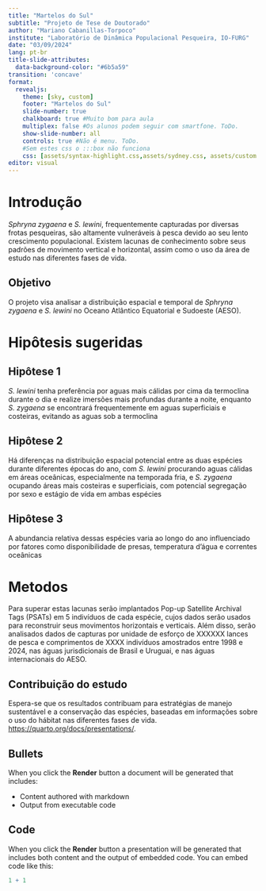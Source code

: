 ```yaml
---
title: "Martelos do Sul"
subtitle: "Projeto de Tese de Doutorado"
author: "Mariano Cabanillas-Torpoco"
institute: "Laboratório de Dinâmica Populacional Pesqueira, IO-FURG"
date: "03/09/2024"
lang: pt-br
title-slide-attributes:
  data-background-color: "#6b5a59"
transition: 'concave'
format: 
  revealjs:
    theme: [sky, custom]
    footer: "Martelos do Sul"
    slide-number: true
    chalkboard: true #Muito bom para aula
    multiplex: false #Os alunos podem seguir com smartfone. ToDo.
    show-slide-number: all
    controls: true #Não é menu. ToDo.
    #Sem estes css o :::box não funciona
    css: [assets/syntax-highlight.css,assets/sydney.css, assets/custom.css,assets/sydney-fonts.css]
editor: visual
---
```


# Introdução
*Sphryna zygaena* e *S. lewini*, frequentemente capturadas por diversas frotas pesqueiras, são altamente vulneráveis à pesca devido ao seu lento crescimento populacional.   Existem lacunas de conhecimento sobre seus padrões de movimento vertical e horizontal, assim como o uso da área de estudo nas diferentes fases de vida. 



## Objetivo

O projeto visa analisar a distribuição espacial e temporal de *Sphryna zygaena* e *S. lewini* no Oceano Atlântico Equatorial e Sudoeste (AESO).


# Hipôtesis sugeridas

## Hipôtese 1
*S. lewini* tenha preferência por aguas mais cálidas por cima da termoclina durante o dia e realize imersões mais profundas durante a noite, enquanto *S. zygaena* se encontrará frequentemente em aguas superficiais e costeiras, evitando as aguas sob a termoclina 

## Hipôtese 2
Há diferenças na distribuição espacial potencial entre as duas espécies durante diferentes épocas do ano, com *S. lewini* procurando aguas cálidas em áreas oceânicas, especialmente na temporada fria, e *S. zygaena* ocupando áreas mais costeiras e superficiais, com potencial segregação por sexo e estágio de vida em ambas espécies  

## Hipôtese 3 
A abundancia relativa dessas espécies varia ao longo do ano influenciado por fatores como disponibilidade de presas, temperatura d’água e correntes oceânicas


# Metodos
Para superar estas lacunas serão implantados Pop-up Satellite Archival Tags (PSATs) em 5 indivíduos de cada espécie, cujos dados serão usados para reconstruir seus movimentos horizontais e verticais. Além disso, serão analisados dados de capturas por unidade de esforço de XXXXXX lances de pesca e comprimentos de XXXX indivíduos amostrados entre 1998 e 2024, nas águas jurisdicionais de Brasil e Uruguai, e nas águas internacionais do AESO.

## Contribuição do estudo

Espera-se que os resultados contribuam para estratégias de manejo sustentável e a conservação das espécies, baseadas em informações sobre o uso do hábitat nas diferentes fases de vida.
 <https://quarto.org/docs/presentations/>.

## Bullets

When you click the **Render** button a document will be generated that includes:

-   Content authored with markdown
-   Output from executable code

## Code

When you click the **Render** button a presentation will be generated that includes both content and the output of embedded code. You can embed code like this:

```r
1 + 1
```
